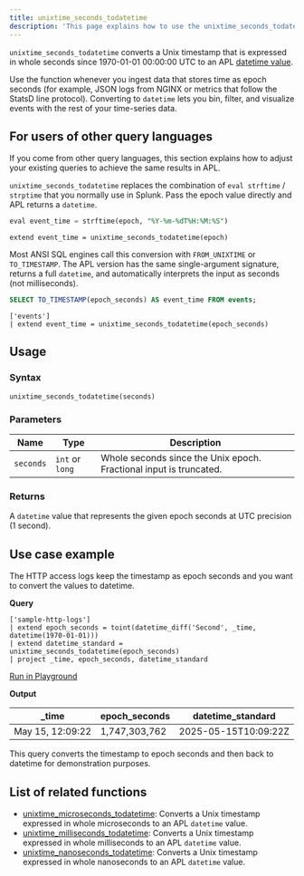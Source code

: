 ```yaml
---
title: unixtime_seconds_todatetime
description: 'This page explains how to use the unixtime_seconds_todatetime function in APL.'
---
```


`unixtime_seconds_todatetime` converts a Unix timestamp that is expressed in whole seconds since 1970-01-01 00:00:00 UTC to an APL [datetime value](/apl/data-types/scalar-data-types).

Use the function whenever you ingest data that stores time as epoch seconds (for example, JSON logs from NGINX or metrics that follow the StatsD line protocol). Converting to `datetime` lets you bin, filter, and visualize events with the rest of your time-series data.

## For users of other query languages

If you come from other query languages, this section explains how to adjust your existing queries to achieve the same results in APL.

<AccordionGroup>
<Accordion title="Splunk SPL users">

`unixtime_seconds_todatetime` replaces the combination of `eval strftime` / `strptime` that you normally use in Splunk. Pass the epoch value directly and APL returns a `datetime`.

<CodeGroup>

```sql Splunk example
eval event_time = strftime(epoch, "%Y-%m-%dT%H:%M:%S")
````

```kusto APL equivalent
extend event_time = unixtime_seconds_todatetime(epoch)
```

</CodeGroup>

</Accordion>
<Accordion title="ANSI SQL users">

Most ANSI SQL engines call this conversion with `FROM_UNIXTIME` or `TO_TIMESTAMP`. The APL version has the same single-argument signature, returns a full `datetime`, and automatically interprets the input as seconds (not milliseconds).

<CodeGroup>

```sql SQL example
SELECT TO_TIMESTAMP(epoch_seconds) AS event_time FROM events;
```

```kusto APL equivalent
['events']
| extend event_time = unixtime_seconds_todatetime(epoch_seconds)
```

</CodeGroup>

</Accordion>
</AccordionGroup>

## Usage

### Syntax

```kusto
unixtime_seconds_todatetime(seconds)
```

### Parameters

| Name      | Type            | Description                                                        |
| --------- | --------------- | ------------------------------------------------------------------ |
| `seconds` | `int` or `long` | Whole seconds since the Unix epoch. Fractional input is truncated. |

### Returns

A `datetime` value that represents the given epoch seconds at UTC precision (1 second).

## Use case example

The HTTP access logs keep the timestamp as epoch seconds and you want to convert the values to datetime.

**Query**

```kusto
['sample-http-logs']
| extend epoch_seconds = toint(datetime_diff('Second', _time, datetime(1970-01-01)))
| extend datetime_standard = unixtime_seconds_todatetime(epoch_seconds)
| project _time, epoch_seconds, datetime_standard
```

[Run in Playground](https://play.axiom.co/axiom-play-qf1k/query?initForm=%7B%22apl%22%3A%22%5B'sample-http-logs'%5D%20%7C%20extend%20epoch_seconds%20%3D%20toint(datetime_diff('Second'%2C%20_time%2C%20datetime(1970-01-01)))%20%7C%20extend%20datetime_standard%20%3D%20unixtime_seconds_todatetime(epoch_seconds)%20%7C%20project%20_time%2C%20epoch_seconds%2C%20datetime_standard%22%7D)

**Output**

| _time            | epoch_seconds        | datetime_standard           |
|------------------|----------------------|-----------------------------|
| May 15, 12:09:22 | 1,747,303,762    | 2025-05-15T10:09:22Z    |

This query converts the timestamp to epoch seconds and then back to datetime for demonstration purposes.

## List of related functions

- [unixtime_microseconds_todatetime](/apl/scalar-functions/datetime-functions/unixtime-microseconds-todatetime): Converts a Unix timestamp expressed in whole microseconds to an APL `datetime` value.
- [unixtime_milliseconds_todatetime](/apl/scalar-functions/datetime-functions/unixtime-milliseconds-todatetime): Converts a Unix timestamp expressed in whole milliseconds to an APL `datetime` value.
- [unixtime_nanoseconds_todatetime](/apl/scalar-functions/datetime-functions/unixtime-nanoseconds-todatetime): Converts a Unix timestamp expressed in whole nanoseconds to an APL `datetime` value.
